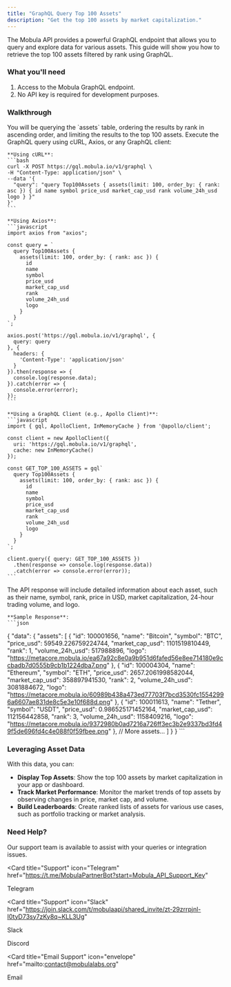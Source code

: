 ```yaml
---
title: "GraphQL Query Top 100 Assets"
description: "Get the top 100 assets by market capitalization."
---
```


The Mobula API provides a powerful GraphQL endpoint that allows you to query and explore data for various assets. This guide will show you how to retrieve the top 100 assets filtered by rank using GraphQL.

### What you'll need

1. Access to the Mobula GraphQL endpoint.
2. No API key is required for development purposes.

### Walkthrough

<Steps>
  <Step title="Set Up Your Query Parameters">
    You will be querying the `assets` table, ordering the results by rank in ascending order, and limiting the results to the top 100 assets.
  </Step>

  <Step title="Perform the GraphQL Request">
    Execute the GraphQL query using cURL, Axios, or any GraphQL client:

    **Using cURL**:
    ```bash
    curl -X POST https://gql.mobula.io/v1/graphql \
    -H "Content-Type: application/json" \
    --data '{
      "query": "query Top100Assets { assets(limit: 100, order_by: { rank: asc }) { id name symbol price_usd market_cap_usd rank volume_24h_usd logo } }"
    }'
    ```

    **Using Axios**:
    ```javascript
    import axios from "axios";

    const query = `
      query Top100Assets {
        assets(limit: 100, order_by: { rank: asc }) {
          id
          name
          symbol
          price_usd
          market_cap_usd
          rank
          volume_24h_usd
          logo
        }
      }
    `;

    axios.post('https://gql.mobula.io/v1/graphql', {
      query: query
    }, {
      headers: {
        'Content-Type': 'application/json'
      }
    }).then(response => {
      console.log(response.data);
    }).catch(error => {
      console.error(error);
    });
    ```

    **Using a GraphQL Client (e.g., Apollo Client)**:
    ```javascript
    import { gql, ApolloClient, InMemoryCache } from '@apollo/client';

    const client = new ApolloClient({
      uri: 'https://gql.mobula.io/v1/graphql',
      cache: new InMemoryCache()
    });

    const GET_TOP_100_ASSETS = gql`
      query Top100Assets {
        assets(limit: 100, order_by: { rank: asc }) {
          id
          name
          symbol
          price_usd
          market_cap_usd
          rank
          volume_24h_usd
          logo
        }
      }
    `;

    client.query({ query: GET_TOP_100_ASSETS })
      .then(response => console.log(response.data))
      .catch(error => console.error(error));
    ```

  </Step>

  <Step title="Analyze the Asset Data">
    The API response will include detailed information about each asset, such as their name, symbol, rank, price in USD, market capitalization, 24-hour trading volume, and logo.

    **Sample Response**:
    ```json
  {
    "data": {
      "assets": [
        {
          "id": 100001656,
          "name": "Bitcoin",
          "symbol": "BTC",
          "price_usd": 59549.226759224744,
          "market_cap_usd": 1101519810449,
          "rank": 1,
          "volume_24h_usd": 517988896,
          "logo": "https://metacore.mobula.io/ea67a92c8e0a9b951d6fafed56e8ee714180e9ccbadb7d0555b9cb1b1224dba7.png"
        },
        {
          "id": 100004304,
          "name": "Ethereum",
          "symbol": "ETH",
          "price_usd": 2657.2061998582044,
          "market_cap_usd": 358897941530,
          "rank": 2,
          "volume_24h_usd": 3081884672,
          "logo": "https://metacore.mobula.io/60989b438a473ed77703f7bcd3530fc15542996a6607ae831de8c5e3e10f688d.png"
        },
        {
          "id": 100011613,
          "name": "Tether",
          "symbol": "USDT",
          "price_usd": 0.986525171452164,
          "market_cap_usd": 112156442858,
          "rank": 3,
          "volume_24h_usd": 1158409216,
          "logo": "https://metacore.mobula.io/9372980b0ad7216a726ff3ec3b2e9337bd3fd49f5de696fd4c4e088f0f59fbee.png"
        },
          // More assets...
        ]
      }
    }
    ```

  </Step>
</Steps>

### Leveraging Asset Data

With this data, you can:

- **Display Top Assets**: Show the top 100 assets by market capitalization in your app or dashboard.
- **Track Market Performance**: Monitor the market trends of top assets by observing changes in price, market cap, and volume.
- **Build Leaderboards**: Create ranked lists of assets for various use cases, such as portfolio tracking or market analysis.

### Need Help?

Our support team is available to assist with your queries or integration issues.

<CardGroup>

<Card
  title="Support"
  icon="Telegram"
  href="https://t.me/MobulaPartnerBot?start=Mobula_API_Support_Key"
>
  Telegram
</Card>

<Card
  title="Support"
  icon="Slack"
  href="https://join.slack.com/t/mobulaapi/shared_invite/zt-29zrrpjnl-I0tyD73sy7zKy8q~KLL3Ug"
>
  Slack
</Card>

<Card title="Support" icon="Discord" href="https://discord.gg/JVT7xKm3AD">
  Discord
</Card>

<Card
  title="Email Support"
  icon="envelope"
  href="mailto:contact@mobulalabs.org"
>
  Email
</Card>
</CardGroup>

